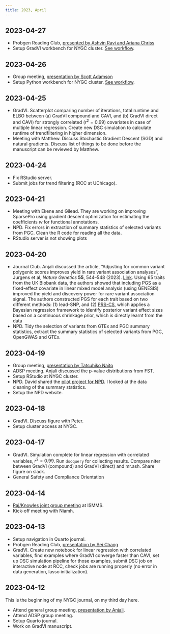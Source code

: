 ```yaml
---
title: 2023, April
---
```


## 2023-04-27

  - Probgen Reading Club, [presented by Ashvin Ravi and Ariana Chriss](../listen/journal-club/2023-04-27-coop-book-chapter-7.qmd)
  - Setup GradVI workbench for NYGC cluster. [See workflow](../code/2023-04-27-gradvi-setup.qmd).

## 2023-04-26

  - Group meeting, [presentation by Scott Adamson](../listen/group-meeting/2023-04-26-scott-adamson.qmd)
  - Setup Python workbench for NYGC cluster. [See workflow](../code/2023-04-25-cluster-setup.qmd).

## 2023-04-25

  - GradVI. Scatterplot comparing number of iterations, total runtime and ELBO between (a) GradVI compound and CAVI,
  and (b) GradVI direct and CAVI) for strongly correlated ($r^2 = 0.99$) covariates
  in case of multiple linear regression. Create new DSC simulation to calculate runtime
  of trendfiltering in higher dimension.
  - Meeting with Matthew. Discuss Stochastic Gradient Descent (SGD) and natural gradients. 
  Discuss list of things to be done before the manuscript can be reviewed by Matthew.

## 2023-04-24

  - Fix RStudio server.
  - Submit jobs for trend filtering (RCC at UChicago).

## 2023-04-21

  - Meeting with Ekene and Gilead. They are working on improving SparsePro 
  using gradient descent optimization for estimating the coefficients $w$ for functional annotations.
  - NPD. Fix errors in extraction of summary statistics of selected variants from PGC. 
  Clean the R code for reading all the data. 
  - RStudio server is not showing plots

## 2023-04-20

  - Journal Club. Anjali discussed the article, 
  "Adjusting for common variant polygenic scores improves yield in rare variant association analyses",
  Jurgens et al, *Nature Genetics* **55**, 544–548 (2023). 
  [Link](https://doi.org/10.1038/s41588-023-01342-w).
  Using 65 traits from the UK Biobank data,
  the authors showed that including PGS as a fixed-effect covariate in linear mixed model analysis
  (using GENESIS) improved the yield and discovery power for rare variant association signal.
  The authors constructed PGS for each trait based on two different methods: (1) lead-SNP,
  and (2) [PRS-CS](https://doi.org/10.1038/s41467-019-09718-5), which applies a Bayesian regression framework to identify posterior variant effect sizes 
  based on a continuous shrinkage prior, which is directly learnt from the data
  - NPD. Tidy the selection of variants from GTEx and PGC summary statistics, 
  extract the summary statistics of selected variants from PGC, OpenGWAS and GTEx.

## 2023-04-19

  - Group meeting, [presentation by Tatsuhiko Naito](../listen/group-meeting/2023-04-19-tatsuhiko-naito.qmd)
  - ADSP meeting. Anjali discussed the p-value distributions from FST.
  - Setup RStudio at NYGC cluster.
  - NPD. David shared the [pilot project for NPD](https://github.com/daklab/npd_sumstats).
  I looked at the data cleaning of the summary statistics.
  - Setup the NPD website.

## 2023-04-18

  - GradVI. Discuss figure with Peter.
  - Setup cluster access at NYGC.

## 2023-04-17
  
  - GradVI. Simulation complete for linear regression with correlated variables, $r^2 = 0.99$. 
  Run `dscquery` for collecting results. Compare niter between GradVI (compound) and GradVI (direct) and mr.ash.
  Share figure on slack.
  - General Safety and Compliance Orientation

## 2023-04-14

  - [Raj/Knowles joint group meeting](../listen/group-meeting/2023-04-14-adsp-group-meeting.qmd) at ISMMS.
  - Kick-off meeting with Niamh.

## 2023-04-13

  - Setup navigation in Quarto journal.
  - Probgen Reading Club, [presentation by Sei Chang](../listen/journal-club/2023-04-13-coop-book-chapter-6.qmd)
  - GradVI. Create new notebook for linear regression with correlated variables, 
  find examples where GradVI converge faster than CAVI, set up DSC simulation pipeline for those examples,
  submit DSC job on interactive node at RCC, check jobs are running properly (no error in data generation, lasso initialization).


## 2023-04-12

This is the beginning of my NYGC journal, on my third day here.

  - Attend general group meeting, [presentation by Anjali](../listen/group-meeting/2023-04-12-adas-group-meeting.qmd).
  - Attend ADSP group meeting.
  - Setup Quarto journal.
  - Work on GradVI manuscript.
